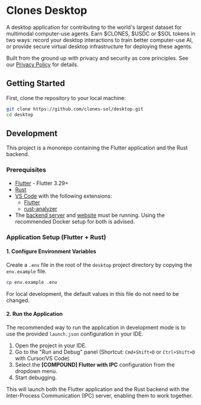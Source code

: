 # Clones Desktop

A desktop application for contributing to the world's largest dataset for multimodal computer-use agents. Earn $CLONES, $USDC or $SOL tokens in two ways: record your desktop interactions to train better computer-use AI, or provide secure virtual desktop infrastructure for deploying these agents.

Built from the ground up with privacy and security as core principles. See our [Privacy Policy](../../PRIVACY.md) for details.

## Getting Started

First, clone the repository to your local machine:

```bash
git clone https://github.com/clones-sol/desktop.git
cd desktop
```

## Development

This project is a monorepo containing the Flutter application and the Rust backend.

### Prerequisites

-   [Flutter](https://flutter.dev/docs/get-started/install) - Flutter 3.29+
-   [Rust](https://www.rust-lang.org/tools/install)
-   [VS Code](https://code.visualstudio.com/) with the following extensions:
    -   [Flutter](https://marketplace.visualstudio.com/items?itemName=Dart-Code.flutter)
    -   [rust-analyzer](https://marketplace.visualstudio.com/items?itemName=rust-lang.rust-analyzer)
-   The [backend server](../projects/backend.mdx) and [website](../projects/website.mdx) must be running. Using the recommended Docker setup for both is advised.

### Application Setup (Flutter + Rust)

#### 1. Configure Environment Variables

Create a `.env` file in the root of the `desktop` project directory by copying the `env.example` file.

```bash
cp env.example .env
```

For local development, the default values in this file do not need to be changed.

#### 2. Run the Application

The recommended way to run the application in development mode is to use the provided `launch.json` configuration in your IDE.

1.  Open the project in your IDE.
2.  Go to the "Run and Debug" panel (Shortcut: `Cmd+Shift+D` or `Ctrl+Shift+D` with Cursor/VS Code).
3.  Select the **[COMPOUND] Flutter with IPC** configuration from the dropdown menu.
4.  Start debugging.

This will launch both the Flutter application and the Rust backend with the Inter-Process Communication (IPC) server, enabling them to work together.
